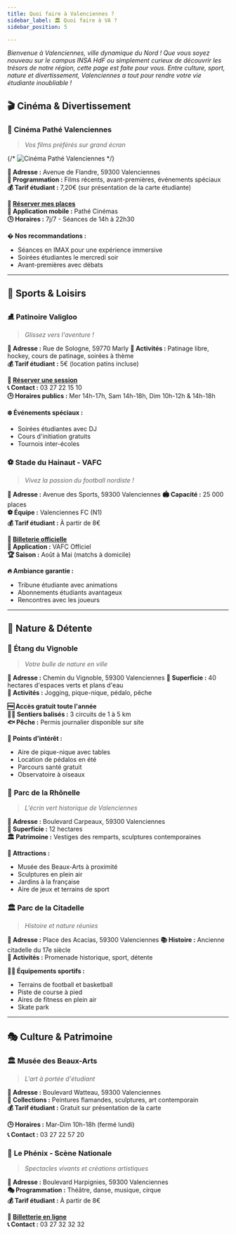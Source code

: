 ```yaml
---
title: Quoi faire à Valenciennes ?
sidebar_label: 🏛️ Quoi faire à VA ?
sidebar_position: 5

---
```


*Bienvenue à Valenciennes, ville dynamique du Nord ! Que vous soyez nouveau sur le campus INSA HdF ou simplement curieux de découvrir les trésors de notre région, cette page est faite pour vous. Entre culture, sport, nature et divertissement, Valenciennes a tout pour rendre votre vie étudiante inoubliable !*


## 🎬 **Cinéma & Divertissement**

### 🍿 **Cinéma Pathé Valenciennes**
> *Vos films préférés sur grand écran*

{/* ![Cinéma Pathé Valenciennes](/img/pathe-valenciennes.jpg) */}

**📍 Adresse :** Avenue de Flandre, 59300 Valenciennes  
**🎥 Programmation :** Films récents, avant-premières, événements spéciaux  
**💰 Tarif étudiant :** 7,20€ (sur présentation de la carte étudiante)  

**🎫 [Réserver mes places](https://www.pathe.fr/cinemas/cinema-pathe-valenciennes)**  
**📱 Application mobile :** Pathé Cinémas  
**🕒 Horaires :** 7j/7 - Séances de 14h à 22h30  

**� Nos recommandations :**
- Séances en IMAX pour une expérience immersive
- Soirées étudiantes le mercredi soir
- Avant-premières avec débats

---

## 🏒 **Sports & Loisirs**

### ⛸️ **Patinoire Valigloo**
> *Glissez vers l'aventure !*


**📍 Adresse :** Rue de Sologne, 59770 Marly
**🎯 Activités :** Patinage libre, hockey, cours de patinage, soirées à thème  
**💰 Tarif étudiant :** 5€ (location patins incluse)  

**🎫 [Réserver une session](https://www.patinoire-valigloo.fr/)**  
**📞 Contact :** 03 27 22 15 10  
**🕒 Horaires publics :** Mer 14h-17h, Sam 14h-18h, Dim 10h-12h & 14h-18h  

**❄️ Événements spéciaux :**
- Soirées étudiantes avec DJ
- Cours d'initiation gratuits
- Tournois inter-écoles

### ⚽ **Stade du Hainaut - VAFC**
> *Vivez la passion du football nordiste !*


**📍 Adresse :** Avenue des Sports, 59300 Valenciennes
**🏟️ Capacité :** 25 000 places  
**⚽ Équipe :** Valenciennes FC (N1)  
**💰 Tarif étudiant :** À partir de 8€  

**🎫 [Billeterie officielle](https://www.va-fc.com/)**  
**📱 Application :** VAFC Officiel  
**🏆 Saison :** Août à Mai (matchs à domicile)  

**🔥 Ambiance garantie :**
- Tribune étudiante avec animations
- Abonnements étudiants avantageux
- Rencontres avec les joueurs

---

## 🌳 **Nature & Détente**

### 🌊 **Étang du Vignoble**
> *Votre bulle de nature en ville*


**📍 Adresse :** Chemin du Vignoble, 59300 Valenciennes
**🌅 Superficie :** 40 hectares d'espaces verts et plans d'eau  
**🎯 Activités :** Jogging, pique-nique, pédalo, pêche  

**🆓 Accès gratuit toute l'année**  
**🚶‍♀️ Sentiers balisés :** 3 circuits de 1 à 5 km  
**🐟 Pêche :** Permis journalier disponible sur site  

**🌟 Points d'intérêt :**
- Aire de pique-nique avec tables
- Location de pédalos en été
- Parcours santé gratuit
- Observatoire à oiseaux

### 🏰 **Parc de la Rhônelle**
> *L'écrin vert historique de Valenciennes*


**📍 Adresse :** Boulevard Carpeaux, 59300 Valenciennes  
**🌳 Superficie :** 12 hectares  
**🏛️ Patrimoine :** Vestiges des remparts, sculptures contemporaines  

**🎨 Attractions :**
- Musée des Beaux-Arts à proximité
- Sculptures en plein air
- Jardins à la française
- Aire de jeux et terrains de sport

### 🏛️ **Parc de la Citadelle**
> *Histoire et nature réunies*


**📍 Adresse :** Place des Acacias, 59300 Valenciennes
**📚 Histoire :** Ancienne citadelle du 17e siècle  
**🎯 Activités :** Promenade historique, sport, détente  

**🏃‍♂️ Équipements sportifs :**
- Terrains de football et basketball
- Piste de course à pied
- Aires de fitness en plein air
- Skate park

---

## 🎭 **Culture & Patrimoine**

### 🏛️ **Musée des Beaux-Arts**
> *L'art à portée d'étudiant*

**📍 Adresse :** Boulevard Watteau, 59300 Valenciennes  
**🎨 Collections :** Peintures flamandes, sculptures, art contemporain  
**💰 Tarif étudiant :** Gratuit sur présentation de la carte  

**🕒 Horaires :** Mar-Dim 10h-18h (fermé lundi)  
**📞 Contact :** 03 27 22 57 20  

### 🎪 **Le Phénix - Scène Nationale**
> *Spectacles vivants et créations artistiques*

**📍 Adresse :** Boulevard Harpignies, 59300 Valenciennes  
**🎭 Programmation :** Théâtre, danse, musique, cirque  
**💰 Tarif étudiant :** À partir de 8€  

**🎫 [Billetterie en ligne](https://www.lephenix.fr/)**  
**📞 Contact :** 03 27 32 32 32
